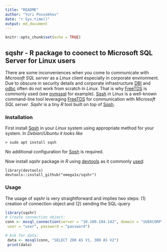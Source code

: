 ```yaml
---
title: "README"
author: "Yuri Possokhov"
date: "r Sys.time()"
output: md_document
---
```


```r
knitr::opts_chunk$set(echo = TRUE)
```

## sqshr - R package to coonect to Microsoft SQL Server for Linux users

There are some inconveniences when you come to communicate with 
*Microsoft SQL server* as a *Linux* client especially in corporate environment.
Due to obscure in security details and corporate infrastructure
[DBI](https://cran.r-project.org/web/packages/DBI/index.html) and 
[odbc](https://cran.r-project.org/web/packages/odbc/index.html) often do not
work from scratch in *Linux*. That is why [FreeTDS](https://www.freetds.org/) is
commonly used (see [pymssql](https://pypi.org/project/pymssql/) for example).
[Sqsh](https://manpages.debian.org/testing/sqsh/sqsh.1.en.html) in Linux is a well-known command-line tool leveraging
[FreeTDS](https://www.freetds.org/) for communication with
*Microsoft SQL server*. *Sqshr* is a tiny *R* tool built on top of [Sqsh](https://manpages.debian.org/testing/sqsh/sqsh.1.en.html).

### Installation
First install [Sqsh](https://manpages.debian.org/testing/sqsh/sqsh.1.en.html) in
your *Linux* system using appropriate method for your system. In 
*Debian*/*Ubuntu it looks like*

```
> sudo apt install sqsh
```

No additional configuration for [Sqsh](https://manpages.debian.org/testing/sqsh/sqsh.1.en.html) is required.

Now install *sqshr* package in *R* using
[devtools](https://cran.r-project.org/web/packages/devtools/index.html) as it commonly [used](https://cran.r-project.org/web/packages/githubinstall/vignettes/githubinstall.html):

```
library(devtools)
devtools::install_github("omega1x/sqshr")
```

### Usage
The usage of *sqshr* is very straightforward and implies two steps:
(1) creation of connection object and (2) sending the SQL-query

```r
library(sqshr)
# Create connection object:
conn <- mssql_connection(server = "10.100.104.142", domain = "SUEKCORP",
 user = "user", password = "password")

# Ask for data:
 data <- mssql(conn, "SELECT 200 AS V1, 300 AS V2")
 print(data)
```